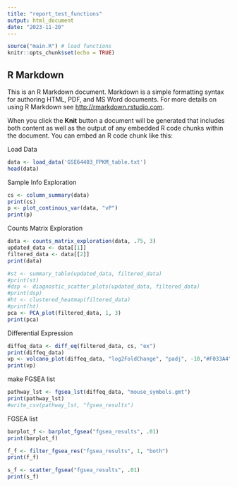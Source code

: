 ```yaml
---
title: "report_test_functions"
output: html_document
date: "2023-11-20"
---
```


```r
source("main.R") # load functions
knitr::opts_chunk$set(echo = TRUE)
```

## R Markdown

This is an R Markdown document. Markdown is a simple formatting syntax for authoring HTML, PDF, and MS Word documents. For more details on using R Markdown see <http://rmarkdown.rstudio.com>.

When you click the **Knit** button a document will be generated that includes both content as well as the output of any embedded R code chunks within the document. You can embed an R code chunk like this:

Load Data
```r
data <- load_data('GSE64403_FPKM_table.txt')
head(data)
```
Sample Info Exploration
```r
cs <- column_summary(data)
print(cs)
p <- plot_continous_var(data, "vP")
print(p)
```

Counts Matrix Exploration
```r
data <- counts_matrix_exploration(data, .75, 3)
updated_data <- data[[1]]
filtered_data <- data[[2]] 
print(data)
```


```r
#st <- summary_table(updated_data, filtered_data)
#print(st)
#dsp <- diagnostic_scatter_plots(updated_data, filtered_data)
#print(dsp)
#ht <- clustered_heatmap(filtered_data)
#print(ht)
pca <- PCA_plot(filtered_data, 1, 3)
print(pca)

```
Differential Expression
```r
diffeq_data <- diff_eq(filtered_data, cs, "ex")
print(diffeq_data)
vp <- volcano_plot(diffeq_data, "log2FoldChange", "padj", -10,"#F033A4", "#F7D513")
print(vp)
```

make FGSEA list
```r
pathway_lst <- fgsea_lst(diffeq_data, "mouse_symbols.gmt")
print(pathway_lst)
#write_csv(pathway_lst, "fgsea_results")
```

FGSEA list
```r
barplot_f <- barplot_fgsea("fgsea_results", .01)
print(barplot_f)

f_f <- filter_fgsea_res("fgsea_results", 1, "both")
print(f_f)

s_f <- scatter_fgsea("fgsea_results", .01)
print(s_f)
```
